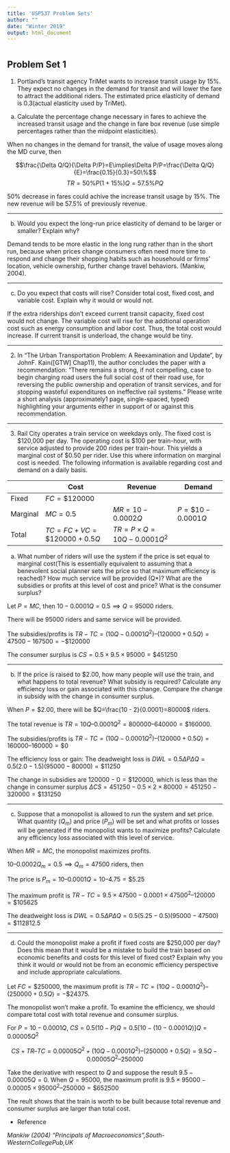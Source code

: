 ```yaml
---
title: 'USP537 Problem Sets'
author: ""
date: "Winter 2019"
output: html_document
---
```


#  {.tabset .tabset-fade .tabset-pills}

## Problem Set 1

 1. Portland’s transit agency TriMet wants to increase transit usage by 15%. They expect no changes in the demand for transit and will lower the fare to attract the additional riders. The estimated price elasticity of demand is 0.3(actual elasticity used by TriMet).

 a. Calculate the percentage change necessary in fares to achieve the increased transit usage and the change in fare box revenue (use simple percentages rather than the midpoint elasticities). 

When no changes in the demand for transit, the value of usage moves along the MD curve, then 

$$\frac{\Delta Q/Q}{\Delta P/P}=E\implies\Delta P/P=\frac{\Delta Q/Q}{E}=\frac{0.15}{0.3}=50\%$$
$$TR=50\%P(1+15\%)Q=57.5\%PQ$$

50% decrease in fares could achive the increase transit usage by 15%. The new revenue will be 57.5% of previously revenue.

 ---
 
 b. Would you expect the long-run price elasticity of demand to be larger or smaller? Explain why?

Demand tends to be more elastic in the long rung rather than in the short run, because when prices change consumers often need more time to respond and change their shopping habits such as househould or firms' location, vehicle ownership, further change travel behaviors. (Mankiw, 2004).

 ---
 
 c. Do you expect that costs will rise? Consider total cost, fixed cost, and variable cost. Explain why it would or would not.

If the extra riderships don't exceed current transit capacity, fixed cost would not change. The variable cost will rise for the addtional operation cost such as energy consumption and labor cost. Thus, the total cost would increase. If current transit is underload, the change would be tiny.

 ---
 
 2. In “The Urban Transportation Problem: A Reexamination and Update”, by JohnF. Kain([GTW] Chap11), the author concludes the paper with a recommendation: “There remains a strong, if not compelling, case to begin charging road users the full social cost of their road use, for reversing the public ownership and operation of transit services, and for stopping wasteful expenditures on ineffective rail systems.” Please write a short analysis (approximately1 page, single-spaced, typed) highlighting your arguments either in support of or against this recommendation.


 ---
 
 3. Rail City operates a train service on weekdays only. The fixed cost is $120,000 per day. The operating cost is $100 per train-hour, with service adjusted to provide 200 rides per train-hour. This yields a marginal cost of $0.50 per rider. Use this where information on marginal cost is needed. The following information is available regarding cost and demand on a daily basis.

|        |Cost|Revenue|Demand
|---     | ---|--- | ---
|Fixed   |$FC=\$120000$| |
|Marginal|$MC=0.5$|$MR=10-0.0002Q$|$P=\$10-0.0001Q$|
|Total   |$TC=FC+VC=\$120000+0.5Q$|$TR=P\times Q=10Q-0.0001Q^2$|

 a. What number of riders will use the system if the price is set equal to marginal cost(This is essentially equivalent to assuming that a benevolent social planner sets the price so that maximum efficiency is reached)? How much service will be provided (Q*)? What are the subsidies or profits at this level of cost and price? What is the consumer surplus?

Let $P=MC$, then $10-0.0001Q=0.5\implies Q=95000$ riders.

There will be 95000 riders and same service will be provided.

The subsidies/profits is $TR-TC=(10Q-0.0001Q^2)–(120000+0.5Q)=47500-167500=-\$120000$

The consumer surplus is $CS= 0.5\times 9.5\times95000=\$451250$

 ---
 
 b. If the price is raised to $2.00, how many people will use the train, and what happens to total revenue? What subsidy is required? Calculate any efficiency loss or gain associated with this change. Compare the change in subsidy with the change in consumer surplus.

When $P=\$2.00$, there will be $Q=\frac{10 - 2}{0.0001}=80000$ riders.

The total revenue is $TR= 10Q–0.0001Q^2=800000–640000=\$160000$.

The subsidies/profits is $TR-TC=(10Q-0.0001Q^2)–(120000+0.5Q)=160000–160000=\$0$

The efficiency loss or gain:
The deadweight loss is $DWL = 0.5\Delta P\Delta Q=0.5(2.0-1.5)(95000-80000)=\$11250$

The change in subsidies are $120000-0=\$120000$, which is less than the change in consumer surplus $\Delta{CS}=451250-0.5\times 2\times80000=451250-320000=\$131250$

 ---
 
 c. Suppose that a monopolist is allowed to run the system and set price. What quantity ($Q_m$) and price ($P_m$) will be set and what profits or losses will be generated if the monopolist wants to maximize profits? Calculate any efficiency loss associated with this level of service.

When $MR=MC$, the monopolist maximizes profits.

$10–0.0002Q_m=0.5\implies Q_m=47500$ riders, then

The price is $P_m=10–0.0001Q=10–4.75=\$5.25$

The maximum profit is $TR-TC=9.5\times47500-0.0001\times47500^2–120000=\$105625$

The deadweight loss is $DWL=0.5\Delta P\Delta Q=0.5(5.25-0.5)(95000-47500)=\$112812.5$

 ---
 
 d. Could the monopolist make a profit if fixed costs are $250,000 per day?  Does this mean that it would be a mistake to build the train based on economic benefits and costs for this level of fixed cost? Explain why you think it would or would not be from an economic efficiency perspective and include appropriate calculations.

Let $FC=\$250000$, the maximum profit is $TR-TC=(10Q-0.0001Q^2)–(250000+0.5Q)=-\$24375$.

The monopolist won't make a profit. To examine the efficiency, we should compare total cost with total revenue and consumer surplus. 

For $P=10-0.0001Q$, $CS=0.5(10-P)Q=0.5[10-(10-0.0001Q)]Q=0.00005Q^2$

$$CS+TR–TC=0.00005Q^2+(10Q-0.0001Q^2)–(250000+0.5Q)=9.5Q-0.00005Q^2–250000$$

Take the derivative with respect to $Q$ and suppose the result $9.5-0.00005Q=0$. When $Q=95000$, the maximum profit is $9.5\times95000-0.00005\times95000^2–250000=\$652500$

The reult shows that the train is worth to be bulit because total revenue and consumer surplus are larger than total cost.

 * Reference

_Mankiw (2004) “Principals of Macroeconomics”,South-WesternCollegePub,UK_

 
